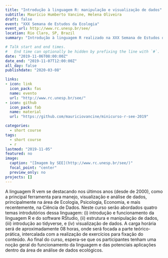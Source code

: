 ```yaml
---
title: "Introdução à linguagem R: manipulação e visualização de dados"
subtitle: Maurício Humberto Vancine, Helena Oliveira 
draft: false
event: "XXX Semana de Estudos da Ecologia"
event_url: http://www.rc.unesp.br/see/
location: Rio Claro, SP, Brazil
summary: "Introdução à linguagem R realizado na XXX Semana de Estudos da Ecologia"

# Talk start and end times.
#   End time can optionally be hidden by prefixing the line with `#`.
date: "2019-11-06T08:00:00Z"
date_end: "2019-11-07T12:00:00Z"
all_day: false
publishdate: "2020-03-08"

links:
- icon: link
  icon_pack: fas
  name: evento
  url: "http://www.rc.unesp.br/see/"
- icon: github
  icon_pack: fab
  name: material
  url: "https://github.com/mauriciovancine/minicurso-r-see-2019"

categories:
  - short course
tags:
  - short course
  - r
lastmod: "2019-11-05"
featured: no
image:
  caption: "[Imagem by SEE](http://www.rc.unesp.br/see/)"
  focal_point: "center"
  preview_only: no
projects: []
---
```


A linguagem R vem se destacando nos últimos anos (desde de 2000), como a principal ferramenta para manejo, visualização e análise de dados, principalmente na área de Ecologia, Psicologia, Economia, e mais recentemente, na Ciência de Dados. Neste curso serão abordados quatro temas introdutórios dessa linguagem: (i) introdução e funcionamento da linguagem R e do software RStudio, (ii) estrutura e manipulação de dados, (iii) introdução ao tidyverse, e (iv) visualização de dados. A carga horária será de aproximadamente 08 horas, onde será focada a parte teórico-prática, intercalada com a realização de exercícios para fixação do conteúdo. Ao final do curso, espera-se que os participantes tenham uma noção geral do funcionamento da linguagem e das potenciais aplicações dentro da área de análise de dados ecológicos.
